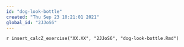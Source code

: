 ```yaml
---
id: "dog-look-bottle"
created: "Thu Sep 23 10:21:01 2021"
global_id: "2JJoS6"
---
```


`r insert_calcZ_exercise("XX.XX", "2JJoS6", "dog-look-bottle.Rmd")`


